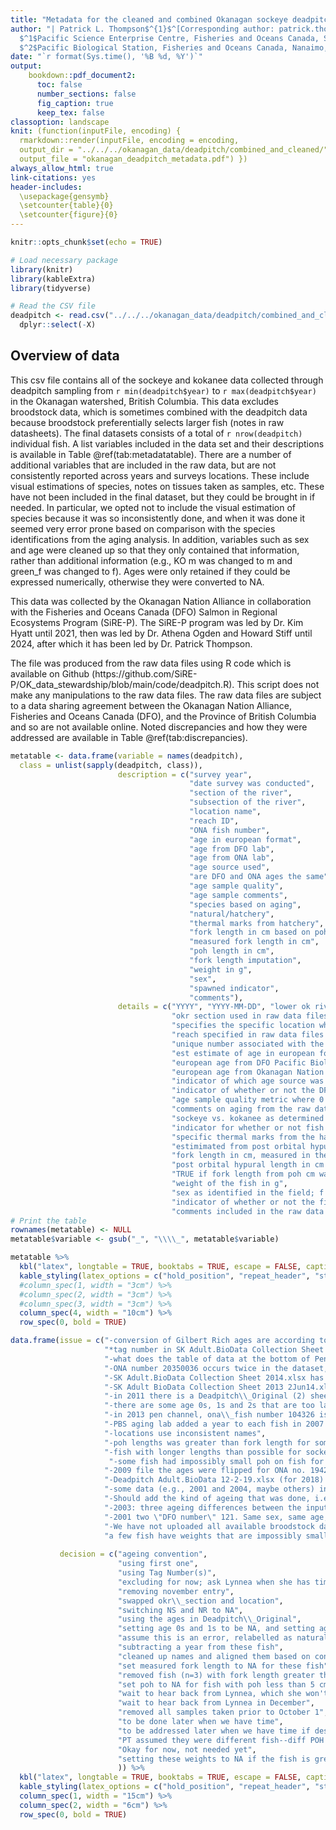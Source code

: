 ```yaml
---
title: "Metadata for the cleaned and combined Okanagan sockeye deadpitch data file -- okanagan_deadpitch.csv  "
author: "| Patrick L. Thompson$^{1}$^[Corresponding author: patrick.thompson@dfo-mpo.gc.ca], Athena Ogden$^2$,  Howard Stiff$^2$\n|
  $^1$Pacific Science Enterprise Centre, Fisheries and Oceans Canada, Sidney, B.C., Canada\n|
  $^2$Pacific Biological Station, Fisheries and Oceans Canada, Nanaimo, B.C., Canada\n"
date: "`r format(Sys.time(), '%B %d, %Y')`"
output:
    bookdown::pdf_document2:
      toc: false
      number_sections: false
      fig_caption: true
      keep_tex: false
classoption: landscape
knit: (function(inputFile, encoding) {
  rmarkdown::render(inputFile, encoding = encoding, 
  output_dir = "../../../okanagan_data/deadpitch/combined_and_cleaned/", 
  output_file = "okanagan_deadpitch_metadata.pdf") })
always_allow_html: true
link-citations: yes
header-includes:
  \usepackage{gensymb}
  \setcounter{table}{0}  
  \setcounter{figure}{0} 
---
```


```r
knitr::opts_chunk$set(echo = TRUE)
```

```r
# Load necessary package
library(knitr)
library(kableExtra)
library(tidyverse)

# Read the CSV file
deadpitch <- read.csv("../../../okanagan_data/deadpitch/combined_and_cleaned/okanagan_deadpitch.csv") %>% 
  dplyr::select(-X)
```
## Overview of data
This csv file contains all of the sockeye and kokanee data collected through deadpitch sampling from `r min(deadpitch$year)` to `r max(deadpitch$year)` in the Okanagan watershed, British Columbia. This data excludes broodstock data, which is sometimes combined with the deadpitch data because broodstock preferentially selects larger fish (notes in raw datasheets). The final datasets consists of a total of `r nrow(deadpitch)` individual fish. A list variables included in the data set and their descriptions is available in Table \@ref(tab:metadatatable). There are a number of additional variables that are included in the raw data, but are not consistently reported across years and surveys locations. These include visual estimations of species, notes on tissues taken as samples, etc. These have not been included in the final dataset, but they could be brought in if needed. In particular, we opted not to include the visual estimation of species because it was so inconsistently done, and when it was done it seemed very error prone based on comparison with the species identifications from the aging analysis. In addition, variables such as sex and age were cleaned up so that they only contained that information, rather than additional information (e.g., KO m was changed to m and green_f was changed to f). Ages were only retained if they could be expressed numerically, otherwise they were converted to NA. 

This data was collected by the Okanagan Nation Alliance in collaboration with the Fisheries and Oceans Canada (DFO) Salmon in Regional Ecosystems Program (SiRE-P). The SiRE-P program was led by Dr. Kim Hyatt until 2021, then was led by Dr. Athena Ogden and Howard Stiff until 2024, after which it has been led by Dr. Patrick Thompson. 

The file was produced from the raw data files using R code which is available on Github (https://github.com/SiRE-P/OK_data_stewardship/blob/main/code/deadpitch.R). This script does not make any manipulations to the raw data files. The raw data files are subject to a data sharing agreement between the Okanagan Nation Alliance, Fisheries and Oceans Canada (DFO), and the Province of British Columbia and so are not available online. Noted discrepancies and how they were addressed are available in Table \@ref(tab:discrepancies). 

```r
metatable <- data.frame(variable = names(deadpitch),
  class = unlist(sapply(deadpitch, class)), 
                        description = c("survey year", 
                                        "date survey was conducted", 
                                        "section of the river",
                                        "subsection of the river",
                                        "location name",
                                        "reach ID",
                                        "ONA fish number",
                                        "age in european format",
                                        "age from DFO lab",
                                        "age from ONA lab",
                                        "age source used",
                                        "are DFO and ONA ages the same",
                                        "age sample quality",
                                        "age sample comments",
                                        "species based on aging",
                                        "natural/hatchery",
                                        "thermal marks from hatchery",
                                        "fork length in cm based on poh",
                                        "measured fork length in cm",
                                        "poh length in cm",
                                        "fork length imputation",
                                        "weight in g",
                                        "sex",
                                        "spawned indicator",
                                        "comments"),
                        details = c("YYYY", "YYYY-MM-DD", "lower ok river---Osoyoos lake to McIntyre Dam\\; middle river is McIntyre Dam to Okanagan Falls Dam\\; upper ok river---Penticton Channel from Skaha Lake to Penticton Dam\\; shingle creek---Shingle Creek\\; okanagan lake creeks---the creeks flowing into Okanagan Lake", 
                                    "okr section used in raw data files in some years",
                                    "specifies the specific location where the fish was collected",
                                    "reach specified in raw data files in some years",
                                    "unique number associated with the fish",
                                    "est estimate of age in european format, which is number of freshwater years, decimal, number of marine years\\; Kokanees are integers, Sockeyes have decimal points\\; ages are from the DFO lab in initial years, but switch to the ONA lab in later years. There are two years of overlap, where we use DFO ages\\; both are provided in subsquent columns",
                                    "european age from DFO Pacific Biological Station lab",
                                    "european age from Okanagan Nation Alliance lab",
                                    "indicator of which age source was used in age column; NB earlier years are all DFO",
                                    "indicator of whether or not the DFO and ONA ages are the same when both are present",
                                    "age sample quality metric where 0 is low and 5 is high",
                                    "comments on aging from the raw data sheets",
                                    "sockeye vs. kokanee as determined by aging based on whether or not the fish spent time in the ocean;NB in early years, kokanee (also Sockeye jacks) were not representatively sampled",
                                    "indicator for whether or not fish is of natural or hatchery origin",
                                    "specific thermal marks from the hatchery on the otoliths",
                                    "estimimated from post orbital hypural length (poh\\; see below)\\; when poh is not available we use measured fork length\\; however, measured fork length is less precise because it is affected by tail erosion or development of lengthend snout during spawning",
                                    "fork length in cm, measured in the field",
                                    "post orbital hypural length in cm measured in the field\\; the length from the posterior edge of the eye socket to the plate at the posterior end of the spinal column",
                                    "TRUE if fork length from poh cm was imputed based on poh\\; FALSE if it is from measured fork length",
                                    "weight of the fish in g",
                                    "sex as identified in the field; f for female, m for male",
                                    "indicator of whether or not the fish has spawned\\; yes/partial/no",
                                    "comments included in the raw data sheets"))
# Print the table
rownames(metatable) <- NULL
metatable$variable <- gsub("_", "\\\\_", metatable$variable)

metatable %>%
  kbl("latex", longtable = TRUE, booktabs = TRUE, escape = FALSE, caption = "Table of variables in the okangan\\_deadpitch.csv file with their class and descriptions.") %>%
  kable_styling(latex_options = c("hold_position", "repeat_header", "striped")) %>% 
  #column_spec(1, width = "3cm") %>%
  #column_spec(2, width = "3cm") %>%
  #column_spec(3, width = "3cm") %>% 
  column_spec(4, width = "10cm") %>% 
  row_spec(0, bold = TRUE)

```

```r
data.frame(issue = c("-conversion of Gilbert Rich ages are according to Table 2 in \\ https://mtalab.adfg.alaska.gov/OTO/Files/SCLSalmonChinookagedetermionproceduresv9d.pdf","-SK Adult.BioData Collection Sheet 2015.xlsx - has two copies of RawData",
                     "*tag number in SK Adult.BioData Collection Sheet 2015.xlsx does not match format of tag number in other sheets, but it looks like Tag Number(s) does",
                     "-what does the table of data at the bottom of Penticton Channel deadpitch 2019-2021.xlsx sheet 2021 correspond to? It looks like it is some sort of summary",
                     "-ONA number 20350036 occurs twice in the dataset, once on 2020-11-03, and once on 2020-10-22. Both have the same otolith vial number. They are in consecutive rows (37, 37) in the datasheet - Shingle deadpitch 2019-2021 (002).xlsx and these are in the october dates. Is the November date an error? The rows contain non-overlapping info suggesting they are the same fish.",
                     "-SK Adult.BioData Collection Sheet 2014.xlsx has okr\\_section and location flipped",
                     "-SK Adult BioData Collection Sheet 2013 2Jun14.xlsx has NS and NR. I think these are not sampled and not recorded",
                     "-in 2011 there is a Deadpitch\\_Original (2) sheet that also has PBS ages, but these seem to be out of order in some cases",
                     "-there are some age 0s, 1s and 2s that are too large to be kokanee",
                     "-in 2013 pen channel, ona\\_fish number 104326 is marked hatchery, but is marked unmarked for origin and is aged as a kokanee",
                     "-PBS aging lab added a year to each fish in 2007 pen channel because they were caught in January - confirmed by email, which has been posted in data stewardship github repo",
                     "-locations use inconsistent names",
                     "-poh lengths was greater than fork length for some fish",
                     "-fish with longer lengths than possible for sockeye",
                      "-some fish had impossibly small poh on fish for their fork length",
                     "-2009 file the ages were flipped for ONA no. 19420254 and 19420255 in the raw tab vs. the ageing tab; AO asked Lynnea about it Oct23,2024",
                     "-Deadpitch Adult.BioData 12-2-19.xlsx (for 2018) may not have final ages for Pen Chan and Shingle", 
                     "-some data (e.g., 2001 and 2004, maybe others) included samples taken in July, August, and September. Kari Alex confirmed that these were not deadpitch",
                     "-Should add the kind of ageing that was done, i.e., scale, otolith, otolith surface (photograph); this will be available in PADS files",
                     "-2003: three ageing differences between the input file we are using (Margot's) and the PADS data",
                     "-2001 two \"DFO number\" 121. Same sex, same age, different Fish number",
                     "-We have not uploaded all available broodstock data",
                     "a few fish have weights that are impossibly small for their length"),
           
           decision = c("ageing convention",
                        "using first one",
                        "using Tag Number(s)",
                        "excluding for now; ask Lynnea when she has time",
                        "removing november entry",
                        "swapped okr\\_section and location",
                        "switching NS and NR to NA",
                        "using the ages in Deadpitch\\_Original",
                        "setting age 0s and 1s to be NA, and setting age 2s to be NA if less than 35 cm",
                        "assume this is an error, relabelled as natural",
                        "subtracting a year from these fish",
                        "cleaned up names and aligned them based on consultation with K. Alex (ONA)",
                        "set measured fork length to NA for these fish",
                        "removed fish (n=3) with fork length greater than 70 cm, assumed Chinook",
                        "set poh to NA for fish with poh less than 5 cm when fork length is greater than 30 cm",
                        "wait to hear back from Lynnea, which she won't be able to do until December",
                        "wait to hear back from Lynnea in December",
                        "removed all samples taken prior to October 1",
                        "to be done later when we have time",
                        "to be addressed later when we have time if desired",
                        "PT assumed they were different fish--diff POH and FL",
                        "Okay for now, not needed yet",
                        "setting these weights to NA if the fish is greater than 35 cm fork length but less than 350 g, or if the fish is less than 20 g"
                        )) %>% 
  kbl("latex", longtable = TRUE, booktabs = TRUE, escape = FALSE, caption = "Table of discrepancies and decisions.") %>%
  kable_styling(latex_options = c("hold_position", "repeat_header", "striped")) %>% 
  column_spec(1, width = "15cm") %>%
  column_spec(2, width = "6cm") %>% 
  row_spec(0, bold = TRUE)

```